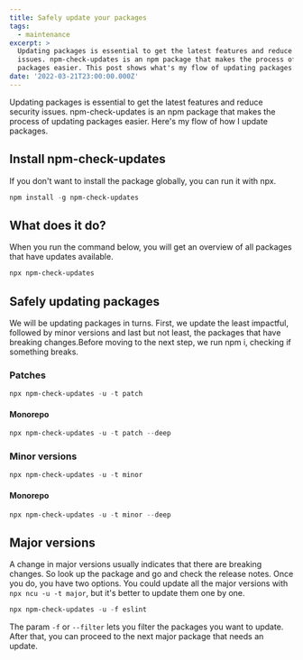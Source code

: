 ```yaml
---
title: Safely update your packages
tags:
  - maintenance
excerpt: >
  Updating packages is essential to get the latest features and reduce security
  issues. npm-check-updates is an npm package that makes the process of updating
  packages easier. This post shows what's my flow of updating packages.
date: '2022-03-21T23:00:00.000Z'
---
```


Updating packages is essential to get the latest features and reduce security issues. npm-check-updates is an npm package that makes the process of updating packages easier. Here's my flow of how I update packages.

## Install npm-check-updates

If you don't want to install the package globally, you can run it with npx.

```powershell
npm install -g npm-check-updates
```

## What does it do?

When you run the command below, you will get an overview of all packages that have updates available.&#x20;

```powershell
npx npm-check-updates
```

## Safely updating packages

We will be updating packages in turns. First, we update the least impactful, followed by minor versions and last but not least, the packages that have breaking changes.Before moving to the next step, we run npm i, checking if something breaks.

### Patches

```powershell
npx npm-check-updates -u -t patch
```

#### Monorepo

```powershell
npx npm-check-updates -u -t patch --deep
```

### Minor versions

```powershell
npx npm-check-updates -u -t minor
```

#### Monorepo

```powershell
npx npm-check-updates -u -t minor --deep
```



## Major versions

A change in major versions usually indicates that there are breaking changes. So look up the package and go and check the release notes. Once you do, you have two options. You could update all the major versions with `npx ncu -u -t major`, but it's better to update them one by one.

```powershell
npx npm-check-updates -u -f eslint
```

The param `-f` or `--filter` lets you filter the packages you want to update. After that, you can proceed to the next major package that needs an update.
